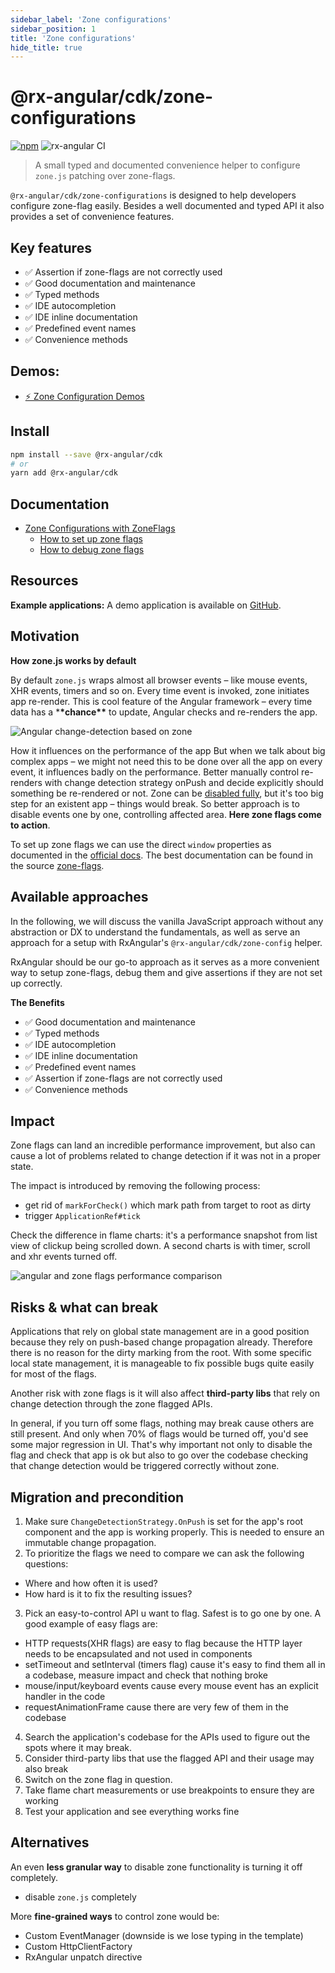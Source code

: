 ```yaml
---
sidebar_label: 'Zone configurations'
sidebar_position: 1
title: 'Zone configurations'
hide_title: true
---
```


# @rx-angular/cdk/zone-configurations

[![npm](https://img.shields.io/npm/v/%40rx-angular%2Fcdk.svg)](https://www.npmjs.com/package/%40rx-angular%2Fcdk)
![rx-angular CI](https://github.com/rx-angular/rx-angular/workflows/rx-angular%20CI/badge.svg?branch=main)

> A small typed and documented convenience helper to configure `zone.js` patching over zone-flags.

`@rx-angular/cdk/zone-configurations` is designed to help developers configure zone-flag easily.
Besides a well documented and typed API it also provides a set of convenience features.

## Key features

- ✅ Assertion if zone-flags are not correctly used
- ✅ Good documentation and maintenance
- ✅ Typed methods
- ✅ IDE autocompletion
- ✅ IDE inline documentation
- ✅ Predefined event names
- ✅ Convenience methods

## Demos:

- [⚡ Zone Configuration Demos](https://github.com/BioPhoton/rx-angular-cdk-coalescing)

## Install

```bash
npm install --save @rx-angular/cdk
# or
yarn add @rx-angular/cdk
```

## Documentation

- [Zone Configurations with ZoneFlags](https://github.com/rx-angular/rx-angular/tree/main/libs/cdk/zone-configurations/docs/zone-flags.md)
  - [How to set up zone flags](https://rx-angular.io/docs/cdk/zone-configurations/how-to-setup-zone-flags)
  - [How to debug zone flags](https://rx-angular.io/docs/cdk/zone-configurations/how-to-debug-zone-flags)

## Resources

**Example applications:**
A demo application is available on [GitHub](https://github.com/BioPhoton/rx-angular-cdk-zone-configuration).

## Motivation

**How zone.js works by default**

By default `zone.js` wraps almost all browser events – like mouse events, XHR events, timers and so on.
Every time event is invoked, zone initiates app re-render. This is cool feature of the Angular framework – every time data has a \***\*chance\*\*** to update, Angular checks and re-renders the app.

![Angular change-detection based on zone](https://raw.githubusercontent.com/rx-angular/rx-angular/main/libs/cdk/zone-configurations/docs/images/angular-zone-change-detection_michael-hladky.png)

How it influences on the performance of the app
But when we talk about big complex apps – we might not need this to be done over all the app on every event, it influences badly on the performance. Better manually control re-renders with change detection strategy onPush and decide explicitly should something be re-rendered or not.
Zone can be [disabled fully](https://angular.io/guide/zone#disabling-zone), but it's too big step for an existent app – things would break. So better approach is to disable events one by one, controlling affected area.
**Here zone flags come to action**.

To set up zone flags we can use the direct `window` properties as documented in the [official docs](https://angular.io/guide/zone#setting-up-zonejs). The best documentation can be found in the source [zone-flags](https://github.com/angular/angular/blob/master/packages/zone.js/lib/zone.configurations.api.ts).

## Available approaches

In the following, we will discuss the vanilla JavaScript approach without any abstraction or DX to understand the fundamentals, as well as serve an approach for a setup with RxAngular's `@rx-angular/cdk/zone-config` helper.

RxAngular should be our go-to approach as it serves as a more convenient way to setup zone-flags, debug them and give assertions if they are not set up correctly.

**The Benefits**

- ✅ Good documentation and maintenance
- ✅ Typed methods
- ✅ IDE autocompletion
- ✅ IDE inline documentation
- ✅ Predefined event names
- ✅ Assertion if zone-flags are not correctly used
- ✅ Convenience methods

## Impact

Zone flags can land an incredible performance improvement, but also can cause a lot of problems related to change detection if it was not in a proper state.

The impact is introduced by removing the following process:

- get rid of `markForCheck()` which mark path from target to root as dirty
- trigger `ApplicationRef#tick`

Check the difference in flame charts: it's a performance snapshot from list view of clickup being scrolled down.
A second charts is with timer, scroll and xhr events turned off.

![angular and zone flags performance comparison](https://raw.githubusercontent.com/rx-angular/rx-angular/main/libs/cdk/zone-configurations/docs/images/angular-zone-flags_performance-comparison_michael-hladky.png)

## Risks & what can break

Applications that rely on global state management are in a good position because they rely on push-based change propagation already. Therefore there is no reason for the dirty marking from the root.
With some specific local state management, it is manageable to fix possible bugs quite easily for most of the flags.

Another risk with zone flags is it will also affect **third-party libs** that rely on change detection through the zone flagged APIs.

In general, if you turn off some flags, nothing may break cause others are still present. And only when 70% of flags would be turned off, you'd see some major regression in UI.
That's why important not only to disable the flag and check that app is ok but also to go over the codebase checking that change detection would be triggered correctly without zone.

## Migration and precondition

1. Make sure `ChangeDetectionStrategy.OnPush` is set for the app's root component and the app is working properly. This is needed to ensure an immutable change propagation.
2. To prioritize the flags we need to compare we can ask the following questions:

- Where and how often it is used?
- How hard is it to fix the resulting issues?

3. Pick an easy-to-control API u want to flag. Safest is to go one by one.
   A good example of easy flags are:

- HTTP requests(XHR flags) are easy to flag because the HTTP layer needs to be encapsulated and not used in components
- setTimeout and setInterval (timers flag) cause it's easy to find them all in a codebase, measure impact and check that nothing broke
- mouse/input/keyboard events cause every mouse event has an explicit handler in the code
- requestAnimationFrame cause there are very few of them in the codebase

4. Search the application's codebase for the APIs used to figure out the spots where it may break.
5. Consider third-party libs that use the flagged API and their usage may also break
6. Switch on the zone flag in question.
7. Take flame chart measurements or use breakpoints to ensure they are working
8. Test your application and see everything works fine

## Alternatives

An even **less granular way** to disable zone functionality is turning it off completely.

- disable `zone.js` completely

More **fine-grained ways** to control zone would be:

- Custom EventManager (downside is we lose typing in the template)
- Custom HttpClientFactory
- RxAngular unpatch directive
